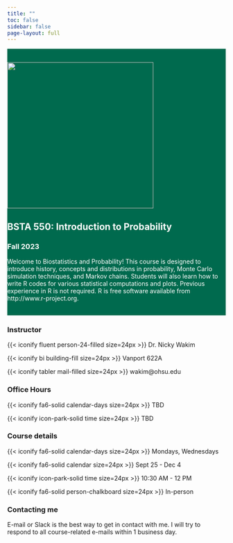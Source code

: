 ```yaml
---
title: ""
toc: false
sidebar: false
page-layout: full
---
```


::: {style="background-color: #006a4e"}
::: {style="color: #FFFFFF"}
::: grid
::: g-col-4
 

![](images/original.png){fig-align="center" width="337"}
:::

::: g-col-7
# BSTA 550: Introduction to Probability

### Fall 2023

Welcome to Biostatistics and Probability! This course is designed to introduce history, concepts and distributions in probability, Monte Carlo simulation techniques, and Markov chains. Students will also learn how to write R codes for various statistical computations and plots. Previous experience in R is not required. R is free software available from http://www.r-project.org.

 
:::
:::
:::
:::

::: grid
::: g-col-3
### Instructor

{{< iconify fluent person-24-filled size=24px >}} Dr. Nicky Wakim

{{< iconify bi building-fill size=24px >}} Vanport 622A

{{< iconify tabler mail-filled size=24px >}} wakim\@ohsu.edu
:::

::: g-col-3
### Office Hours

{{< iconify fa6-solid calendar-days size=24px >}} TBD

{{< iconify icon-park-solid time size=24px >}} TBD
:::

::: g-col-3
### Course details

{{< iconify fa6-solid calendar-days size=24px >}} Mondays, Wednesdays

{{< iconify fa6-solid calendar size=24px >}} Sept 25 - Dec 4

{{< iconify icon-park-solid time size=24px >}} 10:30 AM - 12 PM

{{< iconify fa6-solid person-chalkboard size=24px >}} In-person
:::

::: g-col-3
### Contacting me

E-mail or Slack is the best way to get in contact with me. I will try to respond to all course-related e-mails within 1 business day.
:::
:::
